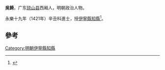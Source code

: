 '''吳錡'''，广东[[琼山县|琼山县]]西厢人，明朝政治人物。

永樂十九年（1421年）辛丑科進士，授[[伊寧縣|伊寧縣]][[知縣|知縣]]<ref>{{cite news|title=海南历代进士名表|url=http://www.hnszw.org.cn/data/news/2009/06/44121/|accessdate=2013-08-05|newspaper=海南史志网|archive-url=https://web.archive.org/web/20131203012302/http://www.hnszw.org.cn/data/news/2009/06/44121/|archive-date=2013-12-03|dead-url=yes}}</ref>。

==參考==
{{reflist}}
{{明朝人物小作品}}
{{永樂十九年辛丑科殿試金榜}}
{{DEFAULTSORT:Wu吴}}
[[Category:明朝伊寧縣知縣|Category:明朝伊寧縣知縣]]